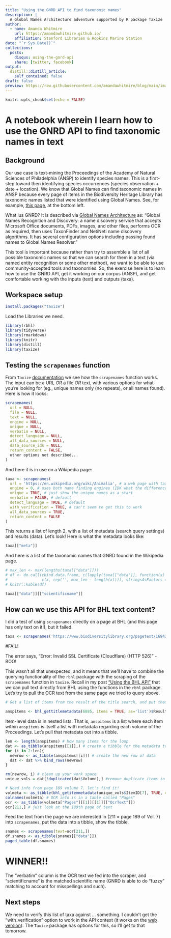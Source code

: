 ```yaml
---
title: "Using the GNRD API to find taxonomic names"
description: |
  A Global Names Architecture adventure supported by R package Taxize
author:
  - name: Amanda Whitmire
    url: https://amandawhitmire.github.io/
    affiliation: Stanford Libraries & Hopkins Marine Station
date: "`r Sys.Date()`"
collections:
  posts:
    disqus: using-the-gnrd-api
    share: [twitter, facebook]
output:
  distill::distill_article:
    self_contained: false
draft: false
preview: https://raw.githubusercontent.com/amandawhitmire/blog/main/images/scientificnamesScraped.jpg
---
```



```r
knitr::opts_chunk$set(echo = FALSE)
```

# A notebook wherein I learn how to use the GNRD API to find taxonomic names in text
## Background
Our use case is text-mining the Proceedings of the Academy of Natural Sciences of Philadelphia (ANSP) to identify species names. This is a first-step toward then identifying species occurrences (species observation + date + location). We know that Global Names can find taxonomic names in ANSP because every page of items in the Biodiversity Heritage Library has taxonomic names listed that were identified using Global Names. See, for example, [this page](https://www.biodiversitylibrary.org/page/1694302#page/211/mode/1up), at the bottom left. 

What ius GNRD? It is described via [Global Names Architecture](https://globalnames.org/apps/) as: "Global Names Recognition and Discovery: a name discovery service that accepts Microsoft Office documents, PDFs, images, and other files, performs OCR as required, then uses TaxonFinder and NetiNeti name discovery algorithms. It has several configuration options including passing found names to Global Names Resolver."

This tool is important because rather than try to assemble a list of all possible taxonomic names so that we can search for them in a text (via named entity recognition or some other method), we want to be able to use community-accepted tools and taxonomies. So, the exercise here is to learn how to use the GNRD API, get it working on our corpus (ANSP), and get comfortable working with the inputs (text) and outputs (taxa).

## Workspace setup

```r
install.packages("taxize") 
```

Load the Libraries we need.

```r
library(rbhl)
library(tidyverse)
library(rmarkdown)
library(knitr)
library(distill)
library(taxize)
```

## Testing the `scrapenames` function

From `Taxize` [documentation](https://rdrr.io/cran/taxize/man/scrapenames.html) we see how the `scrapenames` function works. The input can be a URL *OR* a file *OR* text, with various options for what you're looking for (eg., unique names only (no repeats), or all names found). Here is how it looks:

```r
scrapenames(
  url = NULL,
  file = NULL,
  text = NULL,
  engine = NULL,
  unique = NULL,
  verbatim = NULL,
  detect_language = NULL,
  all_data_sources = NULL,
  data_source_ids = NULL,
  return_content = FALSE,
  other options not described...
)
```

And here it is in use on a Wikipedia page:

```r
taxa <- scrapenames(
  url = 'https://en.wikipedia.org/wiki/Animalia', # a web page with taxa mentioned
  engine = 0, # uses both name finding engines (IDK what the differences are, tbh)
  unique = TRUE, # just show the unique names as a start
  verbatim = FALSE, # default
  detect_language = TRUE, # default
  with_verification = TRUE, # can't seem to get this to work
  all_data_sources = TRUE,
  return_content = FALSE
)
```

This returns a list of length 2, with a list of metadata (search query settings) and results (data). Let's look! Here is what the metadata looks like:

```r
taxa[["meta"]]
```

And here is a list of the taxonomic names that GNRD found in the Wikipedia page.  

```r
# max_len <- max(lengths(taxa[["data"]]))
# df <- do.call(cbind.data.frame, c(lapply(taxa[["data"]], function(x) 
#               c(x, rep('', max_len - length(x)))), stringsAsFactors = FALSE))
# knitr::kable(df)

taxa[["data"]][["scientificname"]]
```

## How can we use this API for BHL text content?

I did a test of using `scrapenames` directly on a page at BHL (and this page has only text on it!), but it failed. 

```r
taxa <- scrapenames('https://www.biodiversitylibrary.org/pagetext/1694302')
```
#FAIL! 

The error says, "Error: Invalid SSL Certificate (Cloudflare) (HTTP 526)" - BOO!

This wasn't all that unexpected, and it means that we'll have to combine the querying functionality of the `rbhl` package with the scraping of the `scrapenames` function in `taxize`. Recall in my post ["Using the BHL API"](https://amandawhitmire.github.io/blog/posts/2021-06-23-using-the-bhl-api/) that we can pull text directly from BHL using the functions in the `rbhl` package. Let's try to pull the OCR text from the same page we tried to query above. 

```r
# Get a list of items from the result of the title search, and put them in a List called `anspitems`

anspitems <- bhl_gettitlemetadata(6885, items = TRUE, as='list')$Result[[1]]$Items
```

Item-level data is in nested lists. That is, `anspitems` is a list where each item within `anspitems` is itself a list with metadata regarding each volume of the Proceedings. Let's pull that metadata out into a tibble.

```r
len <- length(anspitems) # how many items for the loop
dat <- as_tibble(anspitems[[1]],) # create a tibble for the metadata to go into
for (i in 2:len){
  newrow <- as_tibble(anspitems[[i]]) # create the new row of data
  dat <- dat %>% bind_rows(newrow)
}

rm(newrow, i) # clean up your work space
unique_vols = dat[!duplicated(dat$Volume),] #remove duplicate items in ANSP metadata

# Need info from page 189 volume 7. let's find it! 
volmeta <- as_tibble(bhl_getitemmetadata(unique_vols$ItemID[7], TRUE, ocr = TRUE)) # Volume 7
colnames(volmeta) # OCR info is in a table called "Pages"
ocr <- as_tibble(volmeta["Pages"][[1]][[1]][["OcrText"]])
ocr[211,] # just look at the 189th page of text
```

Feed the text from the page we are interested in (211 = page 189 of Vol. 7) into `scrapenames`, put the data into a tibble, show the tibble.

```r
snames <- scrapenames(text=ocr[211,])
df.snames <- as_tibble(snames[["data"]])
paged_table(df.snames)
```

# WINNER!!

The "verbatim" column is the OCR text we fed into the scraper, and "scientificname" is the matched scientific name (GNRD is able to do "fuzzy" matching to account for misspellings and such). 

## Next steps

We need to verify this list of taxa against ... something. I couldn't get the "with_verification" option to work in the API context (it works on the [web version](http://gnrd.globalnames.org/)). The `Taxize` package has options for this, so I'll get to that tomorrow. 
